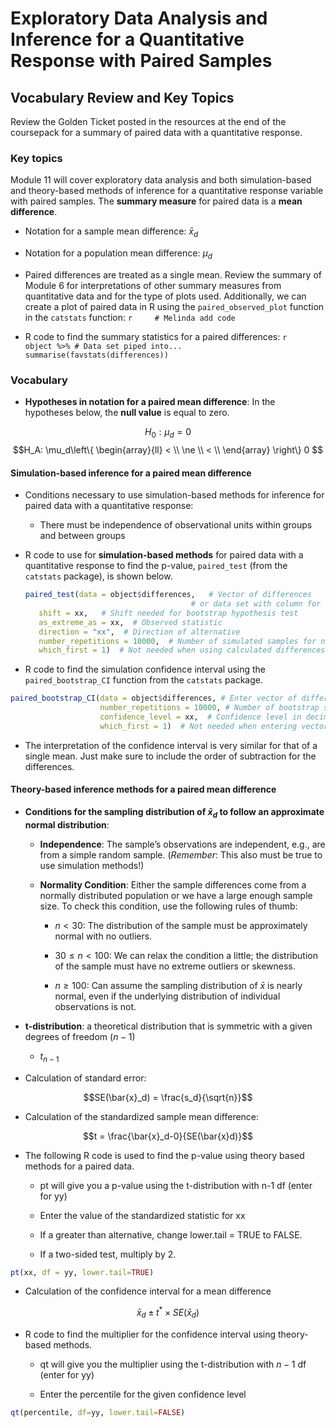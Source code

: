 # Exploratory Data Analysis and Inference for a Quantitative Response with Paired Samples

## Vocabulary Review and Key Topics

Review the Golden Ticket posted in the resources at the end of the coursepack for a summary of paired data with a quantitative response.

### Key topics

Module 11 will cover exploratory data analysis and both simulation-based and theory-based methods of inference for a quantitative response variable with paired samples. The **summary measure** for paired data is a **mean difference**. 

* Notation for a sample mean difference: $\bar{x}_d$

* Notation for a population mean difference: $\mu_d$

* Paired differences are treated as a single mean.  Review the summary of Module 6 for interpretations of other summary measures from quantitative data and for the type of plots used. Additionally, we can create a plot of paired data in R using the `paired_observed_plot` function in the `catstats` function:
    ```r
    # Melinda add code
    ```

* R code to find the summary statistics for a paired differences:
    ```r
    object %>% # Data set piped into...
        summarise(favstats(differences))
    ```

### Vocabulary

* **Hypotheses in notation for a paired mean difference**: In the hypotheses below, the **null value** is equal to zero.

$$H_0: \mu_d = 0$$
$$H_A: \mu_d\left\{
\begin{array}{ll}
< \\
\ne \\
< \\
\end{array}
\right\}
0 $$


#### Simulation-based inference for a paired mean difference {-}

* Conditions necessary to use simulation-based methods for inference for paired data with a quantitative response:

    * There must be independence of observational units within groups and between groups


* R code to use for **simulation-based methods** for paired data with a quantitative response to find the p-value, `paired_test` (from the `catstats` package), is shown below.

    ```r
paired_test(data = object$differences,   # Vector of differences 
                                         # or data set with column for each group
       shift = xx,   # Shift needed for bootstrap hypothesis test
       as_extreme_as = xx,  # Observed statistic
       direction = "xx",  # Direction of alternative
       number_repetitions = 10000,  # Number of simulated samples for null distribution
       which_first = 1)  # Not needed when using calculated differences
    ```
    

* R code to find the simulation confidence interval using the `paired_bootstrap_CI` function from the `catstats` package.

```r
paired_bootstrap_CI(data = object$differences, # Enter vector of differences
                    number_repetitions = 10000, # Number of bootstrap samples for CI
                    confidence_level = xx,  # Confidence level in decimal form
                    which_first = 1)  # Not needed when entering vector of differences
```

* The interpretation of the confidence interval is very similar for that of a single mean. Just make sure to include the order of subtraction for the differences.


#### Theory-based inference methods for a paired mean difference {-}

* **Conditions for the sampling distribution of $\bar{x}_d$ to follow an approximate normal distribution**:

    * **Independence**: The sample’s observations are independent, e.g., are from a simple random sample. (*Remember*: This also must be true to use simulation methods!)

     * **Normality Condition**: Either the sample differences come from a normally distributed population or we have a large enough sample size.  To check this condition, use the following rules of thumb:
     
         - $n < 30$: The distribution of the sample must be approximately normal with no outliers.
         
         - $30 \le n < 100$: We can relax the condition a little; the distribution of the sample must have no extreme outliers or skewness.
         
         - $n \ge 100$: Can assume the sampling distribution of $\bar{x}$ is nearly normal, even if the underlying distribution of individual observations is not.
         
* **t-distribution**: a theoretical distribution that is symmetric with a given degrees of freedom ($n-1$)

    * $t_{n-1}$

* Calculation of standard error:

$$SE(\bar{x}_d) = \frac{s_d}{\sqrt{n}}$$

* Calculation of the standardized sample mean difference:

$$t = \frac{\bar{x}_d-0}{SE(\bar{x}d)}$$

* The following R code is used to find the p-value using theory based methods for a paired data.

    * pt will give you a p-value using the t-distribution with n-1 df (enter for yy)
    
    * Enter the value of the standardized statistic for xx

    * If a greater than alternative, change lower.tail = TRUE to FALSE.
    
    * If a two-sided test, multiply by 2.
    
```r
pt(xx, df = yy, lower.tail=TRUE)
```

* Calculation of the confidence interval for a mean difference

$$\bar{x}_d\pm t^*\times SE(\bar{x}_d)$$

* R code to find the multiplier for the confidence interval using theory-based methods.

   - qt will give you the multiplier using the t-distribution with $n-1$ df (enter for yy)
    
   - Enter the percentile for the given confidence level

```r
qt(percentile, df=yy, lower.tail=FALSE)
```

\newpage

